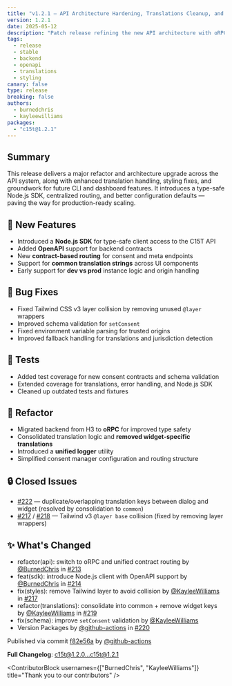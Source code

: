 ```yaml
---
title: "v1.2.1 — API Architecture Hardening, Translations Cleanup, and Tailwind v3 Fix"
version: 1.2.1
date: 2025-05-12
description: "Patch release refining the new API architecture with oRPC + OpenAPI, consolidating translations into common keys, fixing Tailwind v3 layer collision, and improving schema validation and configuration defaults. Introduces a type-safe Node.js SDK and centralized routing."
tags:
  - release
  - stable
  - backend
  - openapi
  - translations
  - styling
canary: false
type: release
breaking: false
authors:
  - burnedchris
  - kayleewilliams
packages:
  - "c15t@1.2.1"
---
```


## Summary

This release delivers a major refactor and architecture upgrade across the API system, along with enhanced translation handling, styling fixes, and groundwork for future CLI and dashboard features. It introduces a type-safe Node.js SDK, centralized routing, and better configuration defaults — paving the way for production-ready scaling.

## 🚀 New Features

- Introduced a **Node.js SDK** for type-safe client access to the C15T API
- Added **OpenAPI** support for backend contracts
- New **contract-based routing** for consent and meta endpoints
- Support for **common translation strings** across UI components
- Early support for **dev vs prod** instance logic and origin handling

## 🐛 Bug Fixes

- Fixed Tailwind CSS v3 layer collision by removing unused `@layer` wrappers
- Improved schema validation for `setConsent`
- Fixed environment variable parsing for trusted origins
- Improved fallback handling for translations and jurisdiction detection

## 🧪 Tests

- Added test coverage for new consent contracts and schema validation
- Extended coverage for translations, error handling, and Node.js SDK
- Cleaned up outdated tests and fixtures

## 🧹 Refactor

- Migrated backend from H3 to **oRPC** for improved type safety
- Consolidated translation logic and **removed widget-specific translations**
- Introduced a **unified logger** utility
- Simplified consent manager configuration and routing structure

## 🔒 Closed Issues

- [#222](https://github.com/c15t/c15t/issues/222) — duplicate/overlapping translation keys between dialog and widget (resolved by consolidation to `common`)
- [#217](https://github.com/c15t/c15t/issues/217) / [#218](https://github.com/c15t/c15t/issues/218) — Tailwind v3 `@layer base` collision (fixed by removing layer wrappers)

## ✨ What's Changed

- refactor(api): switch to oRPC and unified contract routing by [@BurnedChris](https://github.com/BurnedChris) in [#213](https://github.com/c15t/c15t/pull/213)
- feat(sdk): introduce Node.js client with OpenAPI support by [@BurnedChris](https://github.com/BurnedChris) in [#214](https://github.com/c15t/c15t/pull/214)
- fix(styles): remove Tailwind layer to avoid collision by [@KayleeWilliams](https://github.com/KayleeWilliams) in [#217](https://github.com/c15t/c15t/pull/217)
- refactor(translations): consolidate into common + remove widget keys by [@KayleeWilliams](https://github.com/KayleeWilliams) in [#219](https://github.com/c15t/c15t/pull/219)
- fix(schema): improve `setConsent` validation by [@KayleeWilliams](https://github.com/KayleeWilliams)
- Version Packages by [@github-actions](https://github.com/github-actions) in [#220](https://github.com/c15t/c15t/pull/220)

Published via commit [f82e56a](https://github.com/c15t/c15t/commit/f82e56a) by [@github-actions](https://github.com/github-actions)

**Full Changelog**: [c15t@1.2.0...c15t@1.2.1](https://github.com/c15t/c15t/compare/c15t@1.2.0...c15t@1.2.1)

<ContributorBlock usernames={["BurnedChris", "KayleeWilliams"]} title="Thank you to our contributors" />


